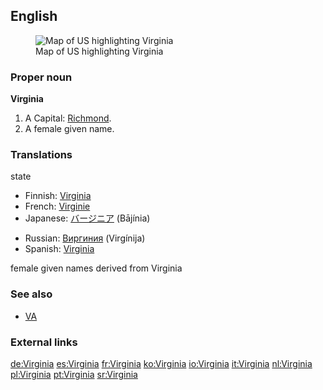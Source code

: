 ==English==
[[Image:Map of USA highlighting Virginia.png|thumb|right|Map of US highlighting Virginia]]

===Proper noun===
'''Virginia'''

#A {{USstate}} Capital: [[Richmond]].
#A female given name.

===Translations===
;state
{{top}}
*Finnish: [[#Finnish|Virginia]]
*French: [[Virginie]] {{f}}
*Japanese: [[バージニア]] (Bājínia)
{{mid}}
*Russian: [[Виргиния]] (Virgínija) {{f}}
*Spanish: [[#Spanish|Virginia]] {{f}}
{{bottom}}

;female given names derived from Virginia
{{top}}
{{mid}}
{{bottom}}

===See also===
*[[VA]]

===External links===
{{pedialite}}

[[de:Virginia]]
[[es:Virginia]]
[[fr:Virginia]]
[[ko:Virginia]]
[[io:Virginia]]
[[it:Virginia]]
[[nl:Virginia]]
[[pl:Virginia]]
[[pt:Virginia]]
[[sr:Virginia]]